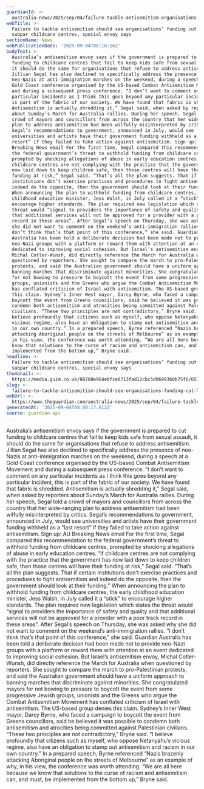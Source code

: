 ```yaml
---
guardianId: >-
  australia-news/2025/sep/04/failure-tackle-antisemitism-organisations-funding-cut-subpar-childcare-centres-special-envoy-jillian-segal-ntwnfb
webTitle: >-
  Failure to tackle antisemitism should see organisations’ funding cut like
  subpar childcare centres, special envoy says
sectionName: News
webPublicationDate: '2025-09-04T06:16:16Z'
bodyText: >-
  Australia’s antisemitism envoy says if the government is prepared to cut
  funding to childcare centres that fail to keep kids safe from sexual assault,
  it should do the same for organisations that refuse to address antisemitism.
  Jillian Segal has also declined to specifically address the presence of
  neo-Nazis at anti-immigration marches on the weekend, during a speech at a
  Gold Coast conference organised by the US-based Combat Antisemitism Movement
  and during a subsequent press conference. “I don’t want to comment on any
  particular incidents as I think this goes beyond any particular incident, this
  is part of the fabric of our society. We have found that fabric is shredded.
  Antisemitism is actually shredding it,” Segal said, when asked by reporters
  about Sunday’s March for Australia rallies. During her speech, Segal told a
  crowd of mayors and councillors from across the country that her wide-ranging
  plan to address antisemitism had been wilfully misinterpreted by critics.
  Segal’s recommendations to government, announced in July, would see
  universities and artists have their government funding withheld as a “last
  resort” if they failed to take action against antisemitism. Sign up: AU
  Breaking News email For the first time, Segal compared this recommendation to
  the federal government’s threat to withhold funding from childcare centres,
  prompted by shocking allegations of abuse in early education centres. “If
  childcare centres are not complying with the practice that the government has
  now laid down to keep children safe, then those centres will have their
  funding at risk,” Segal said. “That’s all the plan suggests. That if certain
  institutions don’t exercise practices and procedures to fight antisemitism and
  indeed do the opposite, then the government should look at their funding.”
  When announcing the plan to withhold funding from childcare centres, the early
  childhood education minister, Jess Walsh, in July called it a “stick” to
  encourage higher standards. The plan required new legislation which states the
  threat would “signal to providers the importance of safety and quality and
  that additional services will not be approved for a provider with a poor track
  record in these areas”. After Segal’s speech on Thursday, she was asked why
  she did not want to comment on the weekend’s anti-immigration rallies. “I
  don’t think that’s that point of this conference,” she said. Guardian
  Australia has been told a deliberate decision had been made not to provide
  neo-Nazi groups with a platform or reward them with attention at an event
  dedicated to improving social cohesion. But Israel’s antisemitism envoy,
  Michal Cotler-Wunsh, did directly reference the March for Australia when
  questioned by reporters. She sought to compare the march to pro-Palestinian
  protests, and said the Australian government should have a uniform approach to
  banning marches that discriminate against minorities. She congratulated mayors
  for not bowing to pressure to boycott the event from some progressive Jewish
  groups, unionists and the Greens who argue the Combat Antisemitism Movement
  has conflated criticism of Israel with antisemitism. The US-based group denies
  this claim. Sydney’s Inner West mayor, Darcy Byrne, who faced a campaign to
  boycott the event from Greens councillors, said he believed it was possible to
  condemn both antisemitism and atrocities being committed against Palestinian
  civilians. “These two principles are not contradictory,” Bryne said. “I
  believe profoundly that citizens such as myself, who oppose Netanyahu’s
  vicious regime, also have an obligation to stamp out antisemitism and racism
  in our own country.” In a prepared speech, Byrne referenced “Nazis brazenly
  attacking Aboriginal people on the streets of Melbourne” as an example of why,
  in his view, the conference was worth attending. “We are all here because we
  know that solutions to the curse of racism and antisemitism can, and must, be
  implemented from the bottom up,” Bryne said.
headline: >-
  Failure to tackle antisemitism should see organisations’ funding cut like
  subpar childcare centres, special envoy says
thumbnail: >-
  https://media.guim.co.uk/88788e964ebfce8713fad12cbc5d06993b0b75f6/657_275_4515_3614/500.jpg
slug: >-
  failure-to-tackle-antisemitism-should-see-organisations-funding-cut-like-subpar-childcare-centres-special-envoy-says
webUrl: >-
  https://www.theguardian.com/australia-news/2025/sep/04/failure-tackle-antisemitism-organisations-funding-cut-subpar-childcare-centres-special-envoy-jillian-segal-ntwnfb
generatedAt: '2025-09-04T08:00:17.812Z'
source: guardian-api
---
```

Australia’s antisemitism envoy says if the government is prepared to cut funding to childcare centres that fail to keep kids safe from sexual assault, it should do the same for organisations that refuse to address antisemitism. Jillian Segal has also declined to specifically address the presence of neo-Nazis at anti-immigration marches on the weekend, during a speech at a Gold Coast conference organised by the US-based Combat Antisemitism Movement and during a subsequent press conference. “I don’t want to comment on any particular incidents as I think this goes beyond any particular incident, this is part of the fabric of our society. We have found that fabric is shredded. Antisemitism is actually shredding it,” Segal said, when asked by reporters about Sunday’s March for Australia rallies. During her speech, Segal told a crowd of mayors and councillors from across the country that her wide-ranging plan to address antisemitism had been wilfully misinterpreted by critics. Segal’s recommendations to government, announced in July, would see universities and artists have their government funding withheld as a “last resort” if they failed to take action against antisemitism. Sign up: AU Breaking News email For the first time, Segal compared this recommendation to the federal government’s threat to withhold funding from childcare centres, prompted by shocking allegations of abuse in early education centres. “If childcare centres are not complying with the practice that the government has now laid down to keep children safe, then those centres will have their funding at risk,” Segal said. “That’s all the plan suggests. That if certain institutions don’t exercise practices and procedures to fight antisemitism and indeed do the opposite, then the government should look at their funding.” When announcing the plan to withhold funding from childcare centres, the early childhood education minister, Jess Walsh, in July called it a “stick” to encourage higher standards. The plan required new legislation which states the threat would “signal to providers the importance of safety and quality and that additional services will not be approved for a provider with a poor track record in these areas”. After Segal’s speech on Thursday, she was asked why she did not want to comment on the weekend’s anti-immigration rallies. “I don’t think that’s that point of this conference,” she said. Guardian Australia has been told a deliberate decision had been made not to provide neo-Nazi groups with a platform or reward them with attention at an event dedicated to improving social cohesion. But Israel’s antisemitism envoy, Michal Cotler-Wunsh, did directly reference the March for Australia when questioned by reporters. She sought to compare the march to pro-Palestinian protests, and said the Australian government should have a uniform approach to banning marches that discriminate against minorities. She congratulated mayors for not bowing to pressure to boycott the event from some progressive Jewish groups, unionists and the Greens who argue the Combat Antisemitism Movement has conflated criticism of Israel with antisemitism. The US-based group denies this claim. Sydney’s Inner West mayor, Darcy Byrne, who faced a campaign to boycott the event from Greens councillors, said he believed it was possible to condemn both antisemitism and atrocities being committed against Palestinian civilians. “These two principles are not contradictory,” Bryne said. “I believe profoundly that citizens such as myself, who oppose Netanyahu’s vicious regime, also have an obligation to stamp out antisemitism and racism in our own country.” In a prepared speech, Byrne referenced “Nazis brazenly attacking Aboriginal people on the streets of Melbourne” as an example of why, in his view, the conference was worth attending. “We are all here because we know that solutions to the curse of racism and antisemitism can, and must, be implemented from the bottom up,” Bryne said.
